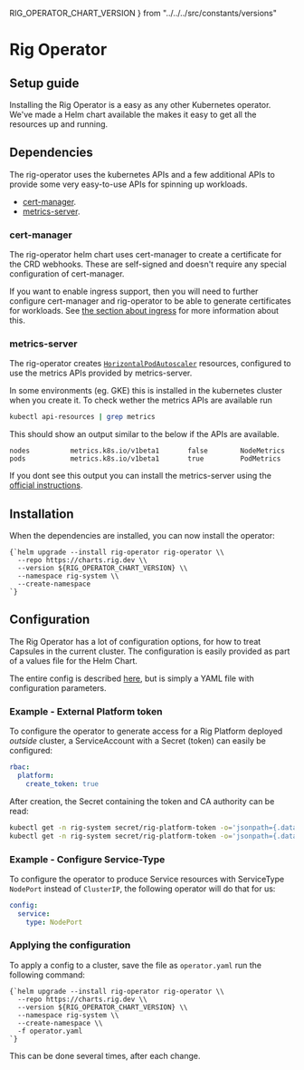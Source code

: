 RIG_OPERATOR_CHART_VERSION
} from "../../../src/constants/versions"

# Rig Operator

## Setup guide

Installing the Rig Operator is a easy as any other Kubernetes operator. We've made a
Helm chart available the makes it easy to get all the resources up and running.

## Dependencies

The rig-operator uses the kubernetes APIs and a few additional APIs to provide
some very easy-to-use APIs for spinning up workloads.

- [cert-manager](https://cert-manager.io/).
- [metrics-server](https://github.com/kubernetes-sigs/metrics-server).

### cert-manager

The rig-operator helm chart uses cert-manager to create a certificate for the
CRD webhooks. These are self-signed and doesn't require any special
configuration of cert-manager.

If you want to enable ingress support, then you will need to further configure
cert-manager and rig-operator to be able to generate certificates for
workloads. See [the section about ingress](/operator-manual/ingress) for more
information about this.

### metrics-server

The rig-operator creates
[`HorizontalPodAutoscaler`](https://kubernetes.io/docs/tasks/run-application/horizontal-pod-autoscale/)
resources, configured to use the metrics APIs provided by metrics-server.

In some environments (eg. GKE) this is installed in the kubernetes cluster when
you create it. To check wether the metrics APIs are available run

```bash
kubectl api-resources | grep metrics
```

This should show an output similar to the below if the APIs are available.

```
nodes          metrics.k8s.io/v1beta1       false        NodeMetrics
pods           metrics.k8s.io/v1beta1       true         PodMetrics
```

If you dont see this output you can install the metrics-server using the
[official
instructions](https://github.com/kubernetes-sigs/metrics-server#installation).

## Installation

When the dependencies are installed, you can now install the operator:

<pre><code className="language-bash">{`helm upgrade --install rig-operator rig-operator \\
  --repo https://charts.rig.dev \\
  --version ${RIG_OPERATOR_CHART_VERSION} \\
  --namespace rig-system \\
  --create-namespace
`}</code></pre>


## Configuration

The Rig Operator has a lot of configuration options, for how to treat Capsules in
the current cluster. The configuration is easily provided as part of a values file for
the Helm Chart.

The entire config is described [here](https://github.com/rigdev/rig/blob/main/deploy/charts/rig-operator/values.yaml),
but is simply a YAML file with configuration parameters.

### Example - External Platform token

To configure the operator to generate access for a Rig Platform deployed *outside*
cluster, a ServiceAccount with a Secret (token) can easily be configured:

```yaml
rbac:
  platform:
    create_token: true
```

After creation, the Secret containing the token and CA authority can be read:

```bash
kubectl get -n rig-system secret/rig-platform-token -o='jsonpath={.data.token}' | base64 -d
kubectl get -n rig-system secret/rig-platform-token -o='jsonpath={.data.ca\.crt}' | base64 -d
```

### Example - Configure Service-Type

To configure the operator to produce Service resources with ServiceType `NodePort` instead of `ClusterIP`,
the following operator will do that for us:

```yaml
config:
  service:
    type: NodePort
```

### Applying the configuration

To apply a config to a cluster, save the file as `operator.yaml` run the following command:

<pre><code className="language-bash">{`helm upgrade --install rig-operator rig-operator \\
  --repo https://charts.rig.dev \\
  --version ${RIG_OPERATOR_CHART_VERSION} \\
  --namespace rig-system \\
  --create-namespace \\
  -f operator.yaml
`}</code></pre>

This can be done several times, after each change.
